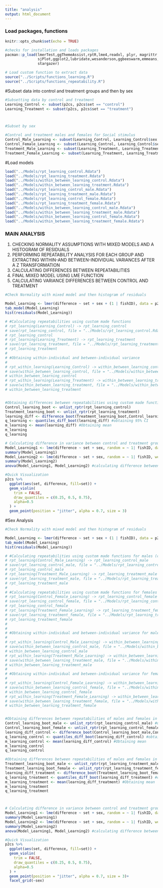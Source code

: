 ```yaml
---
title: "analysis"
output: html_document
---
```


### Load packages, functions
```r
knitr::opts_chunk$set(echo = TRUE)

#checks for installation and loads packages
pacman::p_load(lmerTest,ggThemeAssist,rptR,lme4,readxl, plyr, magrittr, lubridate, stringr, purrr,
               sjPlot,ggplot2,lubridate,wesanderson,ggbeeswarm,emmeans,patchwork,viridis,nlme,Rmisc,ggpubr,
               stargazer)

# Load custom function to extract data 
source("../Scripts/functions_learning.R")
source("../Scripts/functions_repeatability.R")
```

#Subset data into control and treatment groups and then by sex
```r
#Subsetting data by control and treatment
Learning_Control <- subset(p2cs, p2cs$set == "control") 
Learning_Treatment <- subset(p2cs, p2cs$set == "treatment") 



#Subset by sex

#Control and treatment males and females for Social stimulus
Control_Male_Learning <- subset(Learning_Control, Learning_Control$sex == "male")
Control_Female_Learning <- subset(Learning_Control, Learning_Control$sex == "female")
Treatment_Male_Learning <- subset(Learning_Treatment, Learning_Treatment$sex == "male")
Treatment_Female_Learning <- subset(Learning_Treatment, Learning_Treatment$sex == "female")
```

#Load models
```r
load("../Models/rpt_learning_control.Rdata")
load("../Models/rpt_learning_treatment.Rdata")
load("../Models/within_between_learning_control.Rdata")
load("../Models/within_between_learning_treatment.Rdata")
load("../Models/rpt_learning_control_male.Rdata")
load("../Models/rpt_learning_treatment_male.Rdata")
load("../Models/rpt_learning_control_female.Rdata")
load("../Models/rpt_learning_treatment_female.Rdata")
load("../Models/within_between_learning_control_male.Rdata")
load("../Models/within_between_learning_treatment_male.Rdata")
load("../Models/within_between_learning_control_female.Rdata")
load("../Models/within_between_learning_treatment_female.Rdata")
```

### MAIN ANALYSIS 
1) CHECKING NORMALITY ASSUMPTIONS WITH MIXED MODELS AND A HISTOGRAM OF RESIDUALS
2) PERFORMING REPEATABILITY ANALYSIS FOR EACH GROUP AND EXTRACTING WITHIN-AND BETWEEN-INDIVIDUAL VARIANCES AFTER A Z TRANSFORMATION
3) CALCULATING DIFFERENCES BETWEEN REPEATABILITIES
4) FINAL MIXED MODEL USING LME FUNCTION
5) CALCULATING VARIANCE DIFFERENCES BETWEEN CONTROL AND TREATMENT

```r
#Check Normality with mixed model and then histogram of residuals

Model_Learning <- lmer(difference ~ set + sex + (1 | fishID), data = p2cs) 
tab_model(Model_Learning)
hist(residuals(Model_Learning)) 

# #Calculating repeatabilities using custom made functions
# rpt_learning(Learning_Control) -> rpt_learning_control
# save(rpt_learning_control, file = "../Models/rpt_learning_control.Rdata")
# rpt_learning_control
# rpt_learning(Learning_Treatment) -> rpt_learning_treatment
# save(rpt_learning_treatment, file = "../Models/rpt_learning_treatment.Rdata")
# rpt_learning_treatment
# 
# #Obtaining within-individual and between-individual variance 
# 
# rpt_within_learning(Learning_Control) -> within_between_learning_control
# save(within_between_learning_control, file = "../Models/within_between_learning_control.Rdata")
# within_between_learning_control
# rpt_within_learning(Learning_Treatment) -> within_between_learning_treatment
# save(within_between_learning_treatment, file = "../Models/within_between_learning_treatment.Rdata")
# within_between_learning_treatment


#Obtaining differences between repeatabilities using custom made functions
Control_learning_boot <- unlist_rptr(rpt_learning_control)
Treatment_learning_boot <- unlist_rptr(rpt_learning_treatment) 
learning_diff <- difference_boot(Treatment_learning_boot,Control_learning_boot)  
q_learning <- quantiles_diff_boot(learning_diff) #obtaining 95% CI
m_learning <- mean(learning_diff) #Obtaining mean
m_learning
q_learning

# Calculating difference in variance between control and treatment groups
Model_Learning1 <- lme(difference ~ set + sex, random = ~ 1| fishID, data = p2cs, na.action=na.exclude) #mixed model without variance structure
summary(Model_Learning1)
Model_Learning2 <- lme(difference ~ set + sex, random = ~ 1| fishID, weights = varIdent(form=~1|set), data = p2cs, na.action=na.exclude) #mixed model with variance structure varIdent
summary(Model_Learning2)
anova(Model_Learning1, Model_Learning2) #calculating difference between two models to find difference in variance

#Quick Visualization
p2cs %>%
  ggplot(aes(set, difference, fill=set)) +
  geom_violin(
    trim = FALSE,
    draw_quantiles = c(0.25, 0.5, 0.75), 
    alpha=0.5
  ) + 
  geom_point(position = "jitter", alpha = 0.7, size = 3)
```

#Sex Analysis

```r
#Check Normality with mixed model and then histogram of residuals

Model_Learning <- lmer(difference ~ set + sex + (1 | fishID), data = p2cs) 
tab_model(Model_Learning)
hist(residuals(Model_Learning)) 

# #Calculating repeatabilities using custom made functions for males (control and treatment)
# rpt_learning(Control_Male_Learning) -> rpt_learning_control_male
# save(rpt_learning_control_male, file = "../Models/rpt_learning_control_male.Rdata")
# rpt_learning_control_male
# rpt_learning(Treatment_Male_Learning) -> rpt_learning_treatment_male
# save(rpt_learning_treatment_male, file = "../Models/rpt_learning_treatment_male.Rdata")
# rpt_learning_treatment_male
# 
# #Calculating repeatabilities using custom made functions for females (control and treatment)
# rpt_learning(Control_Female_Learning) -> rpt_learning_control_female
# save(rpt_learning_control_female, file = "../Models/rpt_learning_control_female.Rdata")
# rpt_learning_control_female
# rpt_learning(Treatment_Female_Learning) -> rpt_learning_treatment_female
# save(rpt_learning_treatment_female, file = "../Models/rpt_learning_treatment_female.Rdata")
# rpt_learning_treatment_female
# 
# 
# #Obtaining within-individual and between-individual variance for males (control and treatment)
# 
# rpt_within_learning(Control_Male_Learning) -> within_between_learning_control_male
# save(within_between_learning_control_male, file = "../Models/within_between_learning_control_male.Rdata")
# within_between_learning_control_male
# rpt_within_learning(Treatment_Male_Learning) -> within_between_learning_treatment_male
# save(within_between_learning_treatment_male, file = "../Models/within_between_learning_treatment_male.Rdata")
# within_between_learning_treatment_male
# 
# #Obtaining within-individual and between-individual variance for females (control and treatment)
# 
# rpt_within_learning(Control_Female_Learning) -> within_between_learning_control_female
# save(within_between_learning_control_female, file = "../Models/within_between_learning_control_female.Rdata")
# within_between_learning_control_female
# rpt_within_learning(Treatment_Female_Learning) -> within_between_learning_treatment_female
# save(within_between_learning_treatment_female, file = "../Models/within_between_learning_treatment_female.Rdata")
# within_between_learning_treatment_female


#Obtaining differences between repeatabilities of males and females in the control group
Control_learning_boot_male <- unlist_rptr(rpt_learning_control_male) #unlisting from the males
Control_learning_boot_female <- unlist_rptr(rpt_learning_control_female) #unlisting from the females
learning_diff_control <- difference_boot(Control_learning_boot_male,Control_learning_boot_female) #calculating the difference between males and females in the control group
q_learning_control <- quantiles_diff_boot(learning_diff_control) #obtaining 95% CI
m_learning_control <- mean(learning_diff_control) #Obtaining mean
m_learning_control
q_learning_control

#Obtaining differences between repeatabilities of males and females in the treatment group
Treatment_learning_boot_male <- unlist_rptr(rpt_learning_treatment_male) #unlisting from the males
Treatment_learning_boot_female <- unlist_rptr(rpt_learning_treatment_female) #unlisting from the females
learning_diff_treatment <- difference_boot(Treatment_learning_boot_female,Treatment_learning_boot_male) #calculating the difference between males and females in the control group
q_learning_treatment <- quantiles_diff_boot(learning_diff_treatment) #obtaining 95% CI
m_learning_treatment <- mean(learning_diff_treatment) #Obtaining mean
m_learning_treatment
q_learning_treatment



# Calculating difference in variance between control and treatment groups
Model_Learning1 <- lme(difference ~ set + sex, random = ~ 1| fishID, data = p2cs, na.action=na.exclude) #mixed model without variance structure
summary(Model_Learning1)
Model_Learning2 <- lme(difference ~ set + sex, random = ~ 1| fishID, weights = varIdent(form=~1|set), data = p2cs, na.action=na.exclude) #mixed model with variance structure varIdent
summary(Model_Learning2)
anova(Model_Learning1, Model_Learning2) #calculating difference between two models to find difference in variance

#Quick Visualization
p2cs %>%
  ggplot(aes(set, difference, fill=set)) +
  geom_violin(
    trim = FALSE,
    draw_quantiles = c(0.25, 0.5, 0.75), 
    alpha=0.5
  ) + 
  geom_point(position = "jitter", alpha = 0.7, size = 3)+
  facet_grid(~sex)
```


<!-- Code to run everything at once -->
<!-- ```{r} -->
<!-- #Calculating repeatabilities using custom made functions -->
<!-- rpt_learning(Learning_Control) -> rpt_learning_control -->
<!-- save(rpt_learning_control, file = "../Models/rpt_learning_control.Rdata") -->
<!-- rpt_learning_control -->
<!-- rpt_learning(Learning_Treatment) -> rpt_learning_treatment -->
<!-- save(rpt_learning_treatment, file = "../Models/rpt_learning_treatment.Rdata") -->
<!-- rpt_learning_treatment -->

<!-- #Obtaining within-individual and between-individual variance  -->

<!-- rpt_within_learning(Learning_Control) -> within_between_learning_control -->
<!-- save(within_between_learning_control, file = "../Models/within_between_learning_control.Rdata") -->
<!-- within_between_learning_control -->
<!-- rpt_within_learning(Learning_Treatment) -> within_between_learning_treatment -->
<!-- save(within_between_learning_treatment, file = "../Models/within_between_learning_treatment.Rdata") -->
<!-- within_between_learning_treatment -->


<!-- #Calculating repeatabilities using custom made functions for males (control and treatment) -->
<!-- rpt_learning(Control_Male_Learning) -> rpt_learning_control_male -->
<!-- save(rpt_learning_control_male, file = "../Models/rpt_learning_control_male.Rdata") -->
<!-- rpt_learning_control_male -->
<!-- rpt_learning(Treatment_Male_Learning) -> rpt_learning_treatment_male -->
<!-- save(rpt_learning_treatment_male, file = "../Models/rpt_learning_treatment_male.Rdata") -->
<!-- rpt_learning_treatment_male -->

<!-- #Calculating repeatabilities using custom made functions for females (control and treatment) -->
<!-- rpt_learning(Control_Female_Learning) -> rpt_learning_control_female -->
<!-- save(rpt_learning_control_female, file = "../Models/rpt_learning_control_female.Rdata") -->
<!-- rpt_learning_control_female -->
<!-- rpt_learning(Treatment_Female_Learning) -> rpt_learning_treatment_female -->
<!-- save(rpt_learning_treatment_female, file = "../Models/rpt_learning_treatment_female.Rdata") -->
<!-- rpt_learning_treatment_female -->


<!-- #Obtaining within-individual and between-individual variance for males (control and treatment) -->

<!-- rpt_within_learning(Control_Male_Learning) -> within_between_learning_control_male -->
<!-- save(within_between_learning_control_male, file = "../Models/within_between_learning_control_male.Rdata") -->
<!-- within_between_learning_control_male -->
<!-- rpt_within_learning(Treatment_Male_Learning) -> within_between_learning_treatment_male -->
<!-- save(within_between_learning_treatment_male, file = "../Models/within_between_learning_treatment_male.Rdata") -->
<!-- within_between_learning_treatment_male -->

<!-- #Obtaining within-individual and between-individual variance for females (control and treatment) -->

<!-- rpt_within_learning(Control_Female_Learning) -> within_between_learning_control_female -->
<!-- save(within_between_learning_control_female, file = "../Models/within_between_learning_control_female.Rdata") -->
<!-- within_between_learning_control_female -->
<!-- rpt_within_learning(Treatment_Female_Learning) -> within_between_learning_treatment_female -->
<!-- save(within_between_learning_treatment_female, file = "../Models/within_between_learning_treatment_female.Rdata") -->
<!-- within_between_learning_treatment_female -->
<!-- ``` -->

